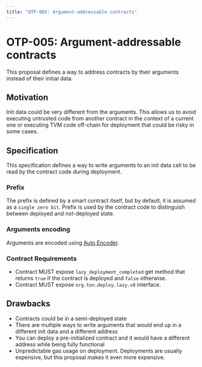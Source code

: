 ```yaml
---
title: "OTP-005: Argument-addressable contracts"
---
```


# OTP-005: Argument-addressable contracts

This proposal defines a way to address contracts by their arguments instead of their initial data.

## Motivation

Init data could be very different from the arguments. This allows us to avoid executing untrusted code from another contract in the context of a current one or executing TVM code off-chain for deployment that could be risky in some cases.

## Specification

This specification defines a way to write arguments to an init data cell to be read by the contract code during deployment.

### Prefix

The prefix is defined by a smart contract itself, but by default, it is assumed as a `single zero bit`. Prefix is used by the contract code to distinguish between deployed and not-deployed state.

### Arguments encoding

Arguments are encoded using [Auto Encoder](/evolution/OTP-004).

### Contract Requirements

- Contract MUST expose `lazy_deployment_completed` get method that returns `true` if the contract is deployed and `false` otherwise.
- Contract MUST expose `org.ton.deploy.lazy.v0` interface.

## Drawbacks

- Contracts could be in a semi-deployed state
- There are multiple ways to write arguments that would end up in a different init data and a different address
- You can deploy a pre-initialized contract and it would have a different address while being fully functional
- Unpredictable gas usage on deployment. Deployments are usually expensive, but this proposal makes it even more expensive.